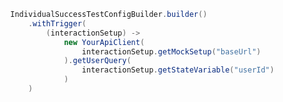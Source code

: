 ```java
        IndividualSuccessTestConfigBuilder.builder()
            .withTrigger(
                (interactionSetup) ->
                    new YourApiClient(
                        interactionSetup.getMockSetup("baseUrl")
                    ).getUserQuery(
                        interactionSetup.getStateVariable("userId")
                    )
            )
```
